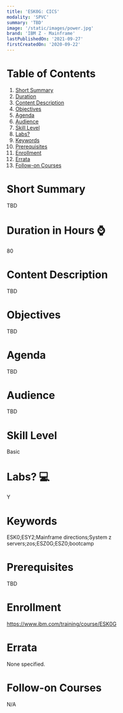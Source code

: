 ```yaml
---
title: 'ESK0G: CICS'
modality: 'SPVC'
summary: 'TBD'
image: '/static/images/power.jpg'
brand: 'IBM Z - Mainframe'
lastPublishedOn: '2021-09-27'
firstCreatedOn: '2020-09-22'
---
```

# Table of Contents
1.  [Short Summary](#short-summary)
2.  [Duration](#duration-in-hours-)
3.  [Content Description](#content-description)
4.  [Objectives](#objectives)
5.  [Agenda](#agenda)
6.  [Audience](#audience)
7.  [Skill Level](#skill-level)
8.  [Labs?](#labs-)
9.  [Keywords](#keywords)
10. [Prerequisites](#prerequisites)
11. [Enrollment](#enrollment)
12. [Errata](#errata)
13. [Follow-on Courses](#follow-on-courses)

# Short Summary
TBD

# Duration in Hours ⌚
80

# Content Description
<p>TBD</p>

# Objectives
<p>TBD</p>

# Agenda
<p>TBD</p>

# Audience
<p>TBD</p>

# Skill Level
Basic               

# Labs? 💻
Y

# Keywords
ESK0;ESY2;Mainframe directions;System z servers;zos;ESZ0G;ESZ0;bootcamp

# Prerequisites
<p>TBD</p>

# Enrollment
https://www.ibm.com/training/course/ESK0G

# Errata
None specified.

# Follow-on Courses
N/A

